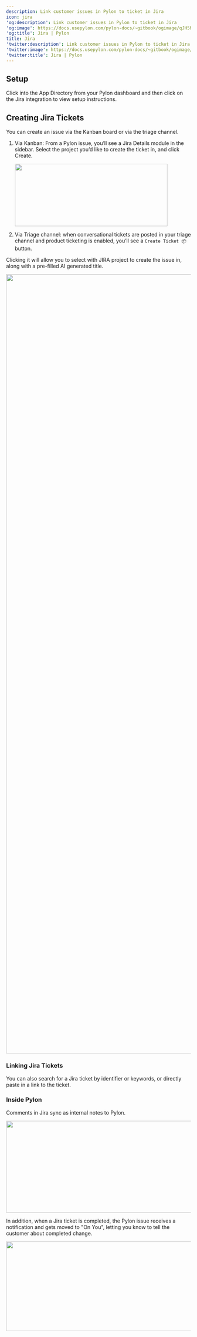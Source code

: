 ---
description: Link customer issues in Pylon to ticket in Jira
icon: jira
'og:description': Link customer issues in Pylon to ticket in Jira
'og:image': https://docs.usepylon.com/pylon-docs/~gitbook/ogimage/qJH5hjpC1yxsQsCuFVWJ
'og:title': Jira | Pylon
title: Jira
'twitter:description': Link customer issues in Pylon to ticket in Jira
'twitter:image': https://docs.usepylon.com/pylon-docs/~gitbook/ogimage/qJH5hjpC1yxsQsCuFVWJ
'twitter:title': Jira | Pylon
---
## Setup

Click into the App Directory from your Pylon dashboard and then click on the Jira integration to view setup instructions.

## Creating Jira Tickets

You can create an issue via the Kanban board or via the triage channel.

1. Via Kanban: From a Pylon issue, you’ll see a Jira Details module in the sidebar. Select the project you’d like to create the ticket in, and click Create.

    <Frame>
    <img alt="" class="block" data-testid="zoom-image" fetchpriority="high" height="170" sizes="(max-width: 640px) 400px, 768px" src="/images/a6b246ec.png" width="416"/>
    </Frame>

2. Via Triage channel: when conversational tickets are posted in your triage channel and product ticketing is enabled, you’ll see a `Create Ticket 📦` button.

Clicking it will allow you to select with JIRA project to create the issue in, along with a pre-filled AI generated title.

<Frame>
<img alt="" class="block" data-testid="zoom-image" fetchpriority="low" height="2124" loading="lazy" sizes="(max-width: 640px) 400px, 768px" src="/images/169780ce.png" width="3248"/>
</Frame>

### Linking Jira Tickets

You can also search for a Jira ticket by identifier or keywords, or directly paste in a link to the ticket.

### Inside Pylon

Comments in Jira sync as internal notes to Pylon.

<Frame>
<img alt="" class="block" data-testid="zoom-image" fetchpriority="low" height="250" loading="lazy" sizes="(max-width: 640px) 400px, 768px" src="/images/6134bfb1.png" width="600"/>
</Frame>

In addition, when a Jira ticket is completed, the Pylon issue receives a notification and gets moved to "On You", letting you know to tell the customer about completed change.

<Frame>
<img alt="" class="block" data-testid="zoom-image" fetchpriority="low" height="244" loading="lazy" sizes="(max-width: 640px) 400px, 768px" src="/images/492490bc.png" width="608"/>
</Frame>
